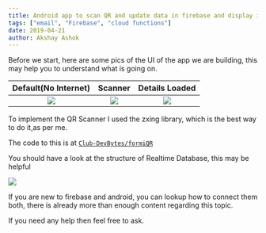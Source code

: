 ```yaml
---
title: Android app to scan QR and update data in firebase and display it
tags: ["email", "Firebase", "cloud functions"]
date: 2019-04-21
author: Akshay Ashok
---
```


Before we start, here are some pics of the UI of the app we are building, this may help you to understand what is going on.

Default(No Internet)             |  Scanner          |  Details Loaded        |
:-------------------------:|:-------------------------:|:-------------------------:
![](https://res.cloudinary.com/akshay090/image/upload/v1597569217/Portfolio_Assets/firebase-app-1_hhpv7m.png)  | ![](https://res.cloudinary.com/akshay090/image/upload/v1597569216/Portfolio_Assets/firebase-app-2_ofq9wp.png)| ![](https://res.cloudinary.com/akshay090/image/upload/v1597569209/Portfolio_Assets/firebase-app-3_kpvyfa.png) |

To implement the QR Scanner I used the zxing library, which is the best way to do it,as per me. 

The code to this is at [`Club-DevBytes/formiQR`](https://github.com/Club-DevBytes/formiQR)

You should have a look at the structure of Realtime Database, this may be helpful 

![](https://res.cloudinary.com/akshay090/image/upload/v1597569044/Portfolio_Assets/firebase2_f36m2o.png)

If you are new to firebase and android, you can lookup how to connect them both, there is already more than enough content regarding this topic.

If you need any help then feel free to ask.